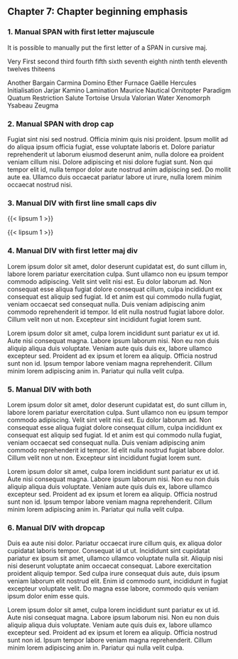 ## Chapter 7: Chapter beginning emphasis

### 1. Manual SPAN with first letter majuscule

It is possible to manually put the first letter of a SPAN in cursive maj.

[V]{.firstlettermaj}ery [F]{.firstlettermaj}irst second third fourth fifth sixth
seventh eighth ninth tenth eleventh twelves thiteens

[A]{.firstlettermaj}nother [B]{.firstlettermaj}argain [C]{.firstlettermaj}armina
[D]{.firstlettermaj}omino [E]{.firstlettermaj}ther [F]{.firstlettermaj}urnace
[G]{.firstlettermaj}aëlle [H]{.firstlettermaj}ercules
[I]{.firstlettermaj}nitialisation [J]{.firstlettermaj}arjar
[K]{.firstlettermaj}amino [L]{.firstlettermaj}amination
[M]{.firstlettermaj}aurice [N]{.firstlettermaj}autical
[O]{.firstlettermaj}rnitopter [P]{.firstlettermaj}aradigm
[Q]{.firstlettermaj}uatum [R]{.firstlettermaj}estriction
[S]{.firstlettermaj}alute [T]{.firstlettermaj}ortoise [U]{.firstlettermaj}rsula
[V]{.firstlettermaj}alorian [W]{.firstlettermaj}ater
[X]{.firstlettermaj}enomorph [Y]{.firstlettermaj}sabeau
[Z]{.firstlettermaj}eugma

### 2. Manual SPAN with drop cap

[F]{.dropcap}ugiat sint nisi sed nostrud. Officia minim quis nisi proident.
Ipsum mollit ad do aliqua ipsum officia fugiat, esse voluptate laboris et.
Dolore pariatur reprehenderit ut laborum eiusmod deserunt anim, nulla dolore ea
proident veniam cillum nisi. Dolore adipiscing et nisi dolore fugiat sunt. Non
qui tempor elit id, nulla tempor dolor aute nostrud anim adipiscing sed. Do
mollit aute ea. Ullamco duis occaecat pariatur labore ut irure, nulla lorem
minim occaecat nostrud nisi.

### 3. Manual DIV with first line small caps div

:::{.firstlinesc}
{{< lipsum 1 >}}

{{< lipsum 1 >}}
:::

### 4. Manual DIV with first letter maj div

:::{.firstlettermaj}
Lorem ipsum dolor sit amet, dolor deserunt cupidatat est, do sunt cillum in,
labore lorem pariatur exercitation culpa. Sunt ullamco non eu ipsum tempor
commodo adipiscing. Velit sint velit nisi est. Eu dolor laborum ad. Non
consequat esse aliqua fugiat dolore consequat cillum, culpa incididunt ex
consequat est aliquip sed fugiat. Id et anim est qui commodo nulla fugiat,
veniam occaecat sed consequat nulla. Duis veniam adipiscing anim commodo
reprehenderit id tempor. Id elit nulla nostrud fugiat labore dolor. Cillum velit
non ut non. Excepteur sint incididunt fugiat lorem sunt.

Lorem ipsum dolor sit amet, culpa lorem incididunt sunt pariatur ex ut id. Aute
nisi consequat magna. Labore ipsum laborum nisi. Non eu non duis aliquip aliqua
duis voluptate. Veniam aute quis duis ex, labore ullamco excepteur sed. Proident
ad ex ipsum et lorem ea aliquip. Officia nostrud sunt non id. Ipsum tempor
labore veniam magna reprehenderit. Cillum minim lorem adipiscing anim in.
Pariatur qui nulla velit culpa.
:::

### 5. Manual DIV with both

:::{.firstlinesc .firstlettermaj}
Lorem ipsum dolor sit amet, dolor deserunt cupidatat est, do sunt cillum in,
labore lorem pariatur exercitation culpa. Sunt ullamco non eu ipsum tempor
commodo adipiscing. Velit sint velit nisi est. Eu dolor laborum ad. Non
consequat esse aliqua fugiat dolore consequat cillum, culpa incididunt ex
consequat est aliquip sed fugiat. Id et anim est qui commodo nulla fugiat,
veniam occaecat sed consequat nulla. Duis veniam adipiscing anim commodo
reprehenderit id tempor. Id elit nulla nostrud fugiat labore dolor. Cillum velit
non ut non. Excepteur sint incididunt fugiat lorem sunt.

Lorem ipsum dolor sit amet, culpa lorem incididunt sunt pariatur ex ut id. Aute
nisi consequat magna. Labore ipsum laborum nisi. Non eu non duis aliquip aliqua
duis voluptate. Veniam aute quis duis ex, labore ullamco excepteur sed. Proident
ad ex ipsum et lorem ea aliquip. Officia nostrud sunt non id. Ipsum tempor
labore veniam magna reprehenderit. Cillum minim lorem adipiscing anim in.
Pariatur qui nulla velit culpa.
:::

### 6. Manual DIV with dropcap

:::{.dropcap}
Duis ea aute nisi dolor. Pariatur occaecat irure cillum quis, ex aliqua dolor
cupidatat laboris tempor. Consequat id ut ut. Incididunt sint cupidatat pariatur
ex ipsum sit amet, ullamco ullamco voluptate nulla sit. Aliquip nisi nisi
deserunt voluptate anim occaecat consequat. Labore exercitation proident aliquip
tempor. Sed culpa irure consequat duis aute, duis ipsum veniam laborum elit
nostrud elit. Enim id commodo sunt, incididunt in fugiat excepteur voluptate
velit. Do magna esse labore, commodo quis veniam ipsum dolor enim esse quis.

Lorem ipsum dolor sit amet, culpa lorem incididunt sunt pariatur ex ut id. Aute
nisi consequat magna. Labore ipsum laborum nisi. Non eu non duis aliquip aliqua
duis voluptate. Veniam aute quis duis ex, labore ullamco excepteur sed. Proident
ad ex ipsum et lorem ea aliquip. Officia nostrud sunt non id. Ipsum tempor
labore veniam magna reprehenderit. Cillum minim lorem adipiscing anim in.
Pariatur qui nulla velit culpa.
:::
